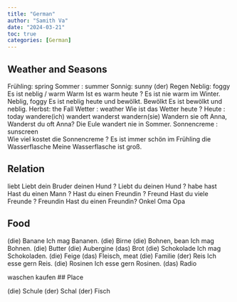 ```yaml
---
title: "German"
author: "Samith Va"
date: "2024-03-21"
toc: true
categories: [German]
---
```

## Weather and Seasons

Frühling: spring
Sommer : summer
Sonnig: sunny
(der) Regen 
Neblig: foggy
	Es ist neblig / warm
Warm
	Ist es warm heute ?
	Es ist nie warm im Winter.
Neblig, foggy 
	Es ist neblig heute und bewölkt.
Bewölkt
	Es ist bewölkt und neblig.
Herbst: the Fall 
Wetter : weather
	Wie ist das Wetter heute ?
Heute : today
wandere(ich) wandert wanderst wandern(sie) 
	Wandern sie oft Anna, Wanderst du oft Anna?
	Die Eule wandert nie in Sommer. 
Sonnencreme : sunscreen  
	Wie viel kostet die Sonnencreme ?
Es ist immer schön im Frühling
die Wasserflasche 
	Meine Wasserflasche ist groß.

## Relation 

liebt
	Liebt dein Bruder deinen Hund ?
	Liebt du deinen Hund ?
habe hast
	Hast du einen Mann ? 
	Hast du einen Freundin ?
Freund
	Hast du viele Freunde ?
Freundin
	Hast du einen Freundin?
Onkel
Oma 
Opa 

## Food

(die) Banane 
	Ich mag Bananen.
(die) Birne
(die) Bohnen, bean 
	Ich mag Bohnen.
(die) Butter
(die) Aubergine 
(das) Brot
(die) Schokolade 
	Ich mag Schokoladen. 
(die) Feige
(das) Fleisch, meat
(die) Familie 
(der) Reis
	Ich esse gern Reis.
(die) Rosinen 
	Ich esse gern Rosinen. 
(das) Radio






waschen 
kaufen
## Place

(die) Schule
(der) Schal 
(der) Fisch
